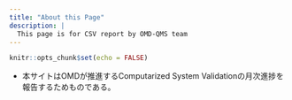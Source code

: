 ```yaml
---
title: "About this Page"
description: |
  This page is for CSV report by OMD-QMS team
---
```


```r
knitr::opts_chunk$set(echo = FALSE)
```

* 本サイトはOMDが推進するComputarized System Validationの月次進捗を報告するためものである。